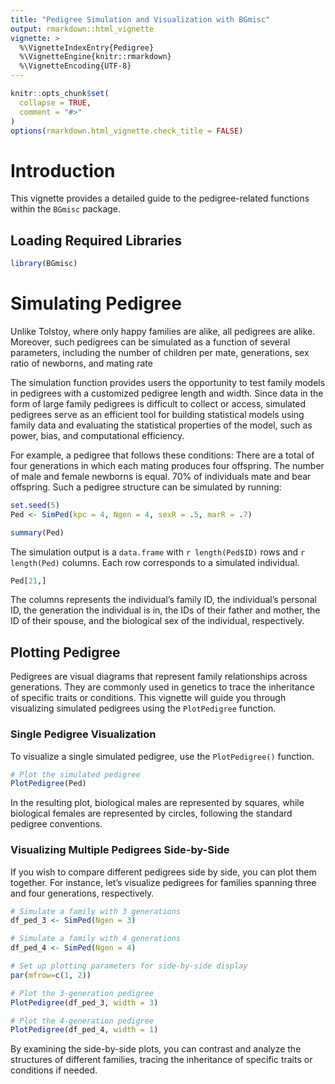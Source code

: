 ```yaml
---
title: "Pedigree Simulation and Visualization with BGmisc"
output: rmarkdown::html_vignette
vignette: >
  %\VignetteIndexEntry{Pedigree}
  %\VignetteEngine{knitr::rmarkdown}
  %\VignetteEncoding{UTF-8}
---
```


```r
knitr::opts_chunk$set(
  collapse = TRUE,
  comment = "#>"
)
options(rmarkdown.html_vignette.check_title = FALSE) 
```


# Introduction

This vignette provides a detailed guide to the pedigree-related functions within the `BGmisc` package. 

## Loading Required Libraries

```r
library(BGmisc)
```

# Simulating Pedigree



Unlike Tolstoy, where only happy families are alike, all pedigrees are alike. Moreover, such pedigrees can be simulated as a function of several parameters, including the number of children per mate, generations, sex ratio of newborns, and mating rate 

The simulation function provides users the opportunity to test family models in pedigrees with a customized pedigree length and width. Since data in the form of large family pedigrees is difficult to collect or access, simulated pedigrees serve as an efficient tool for building statistical models using family data and evaluating the statistical properties of the model, such as power, bias, and computational efficiency. 

For example, a pedigree that follows these conditions: There are a total of four generations in which each mating produces four offspring. The number of male and female newborns is equal. 70% of individuals mate and bear offspring. Such a pedigree structure can be simulated by running:

```r
set.seed(5)
Ped <- SimPed(kpc = 4, Ngen = 4, sexR = .5, marR = .7)

summary(Ped)
```

The simulation output is a `data.frame` with `r length(Ped$ID)` rows and `r length(Ped)` columns. Each row corresponds to a simulated individual.

```r
Ped[21,]
```

The columns represents the individual's family ID, the individual's personal ID, the generation the individual is in, the IDs of their father and mother, the ID of their spouse, and the biological sex of the individual, respectively.

## Plotting Pedigree


Pedigrees are visual diagrams that represent family relationships across generations. They are commonly used in genetics to trace the inheritance of specific traits or conditions. This vignette will guide you through visualizing simulated pedigrees using the `PlotPedigree` function.

### Single Pedigree Visualization

To visualize a single simulated pedigree, use the `PlotPedigree()` function.

```r

# Plot the simulated pedigree
PlotPedigree(Ped)

```


In the resulting plot, biological males are represented by squares, while biological females are represented by circles, following the standard pedigree conventions.

### Visualizing Multiple Pedigrees Side-by-Side

If you wish to compare different pedigrees side by side, you can plot them together. For instance, let's visualize pedigrees for families spanning three and four generations, respectively.


```r
# Simulate a family with 3 generations
df_ped_3 <- SimPed(Ngen = 3)

# Simulate a family with 4 generations
df_ped_4 <- SimPed(Ngen = 4)

# Set up plotting parameters for side-by-side display
par(mfrow=c(1, 2))

# Plot the 3-generation pedigree
PlotPedigree(df_ped_3, width = 3)

# Plot the 4-generation pedigree
PlotPedigree(df_ped_4, width = 1)


```   

By examining the side-by-side plots, you can contrast and analyze the structures of different families, tracing the inheritance of specific traits or conditions if needed.
